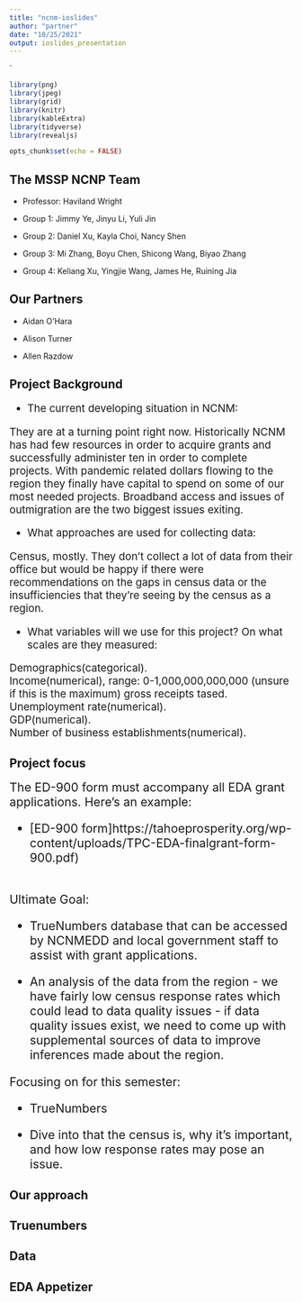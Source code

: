 ```yaml
---
title: "ncnm-ioslides"
author: "partner"
date: "10/25/2021"
output: ioslides_presentation
---
```

`

```r
library(png)
library(jpeg)
library(grid)
library(knitr)
library(kableExtra)
library(tidyverse)
library(revealjs)

opts_chunk$set(echo = FALSE)

```


## {data-background="images/title-io1.svg"}





## The MSSP NCNP Team {data-background="images/bkgnd-2-io.svg"}


 - Professor: Haviland Wright

 - Group 1: Jimmy Ye, Jinyu Li, Yuli Jin

 - Group 2: Daniel Xu, Kayla Choi, Nancy Shen

 - Group 3: Mi Zhang, Boyu Chen, Shicong Wang, Biyao Zhang

 - Group 4: Keliang Xu, Yingjie Wang, James He, Ruining Jia



## Our Partners {data-background="images/bkgnd-2-io.svg"}

- Aidan O'Hara

- Alison Turner

- Allen Razdow

## Project Background {data-background="images/bkgnd-2-io.svg"}

<div style="font-size:14pt">

 - The current developing situation in NCNM:

They are at a turning point right now. Historically NCNM has had few resources in order to acquire grants and successfully administer ten in order to complete projects. With pandemic related dollars flowing to the region they finally have capital to spend on some of our most needed projects. Broadband access and issues of outmigration are the two biggest issues exiting.

 - What approaches are used for collecting data:

Census, mostly. They don’t collect a lot of data from their office but would be happy if there were recommendations on the gaps in census data or the insufficiencies that they’re seeing by the census as a region.

 - What variables will we use for this project? On what scales are they measured:

Demographics(categorical).<br>
Income(numerical), range: 0-1,000,000,000,000 (unsure if this is the maximum) gross receipts tased.<br>
Unemployment rate(numerical).<br>
GDP(numerical).<br>
Number of business establishments(numerical).<br>

</div>

## Project focus {data-background="images/bkgnd-2-io.svg"}

<div style="font-size:16pt">

The ED-900 form must accompany all EDA grant applications.  Here's an example:   
<div style="left-margin:40px">
 - [ED-900 form]https://tahoeprosperity.org/wp-content/uploads/TPC-EDA-finalgrant-form-900.pdf)
<br><br>

Ultimate Goal:

 - TrueNumbers database that can be accessed by NCNMEDD and local government  staff to assist with grant applications.

 - An analysis of the data from the region - we have fairly low census response rates which could lead to data quality issues - if data quality issues exist, we need to come up with supplemental sources of data to improve inferences made about the region.

Focusing on for this semester:

 - TrueNumbers

 - Dive into that the census is, why it’s important, and how low response rates may pose an issue.

</div>
</div>

## Our approach {data-background="images/bkgnd-2-io.svg"}



## Truenumbers {data-background="images/bkgnd-2-io.svg"}



## Data {data-background="images/bkgnd-2-io.svg"}

 
 
## EDA Appetizer {data-background="images/bkgnd-2-io.svg"}